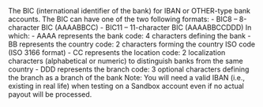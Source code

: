 <ResponseField name="BIC" type="string" >    
The BIC (international identifier of the bank) for IBAN or OTHER-type bank accounts.  
The BIC can have one of the two following formats:  
- BIC8 – 8-character BIC (AAAABBCC)  
- BIC11 – 11-character BIC (AAAABBCCDDD)  
In which:  
- AAAA represents the bank code: 4 characters defining the bank  
- BB represents the country code: 2 characters forming the country ISO code (ISO 3166 format)  
- CC represents the location code: 2 localization characters (alphabetical or numeric) to distinguish banks from the same country  
- DDD represents the branch code: 3 optional characters defining the branch as a branch of the bank  
Note: You will need a valid IBAN (i.e., existing in real life) when testing on a Sandbox account even if no actual payout will be processed.  
</ResponseField>